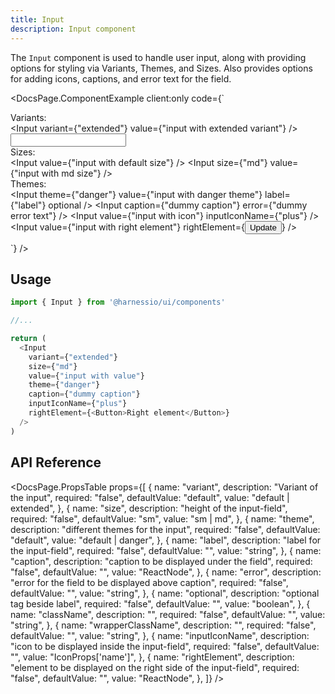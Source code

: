 ```yaml
---
title: Input
description: Input component
---
```


The `Input` component is used to handle user input, along with providing options for styling via Variants, Themes, and Sizes.
Also provides options for adding icons, captions, and error text for the field.


<DocsPage.ComponentExample
  client:only
  code={`<div className="flex flex-wrap flex-col gap-4 items-baseline">
    <div className="font-bold w-full"> Variants: </div>
    <Input variant={"extended"} value={"input with extended variant"} />
    <Input />
    <div className="font-bold w-full"> Sizes: </div>
    <Input value={"input with default size"} />
    <Input size={"md"} value={"input with md size"} />
    <div className="font-bold w-full"> Themes: </div>
    <Input theme={"danger"} value={"input with danger theme"} label={"label"} optional />
    <Input caption={"dummy caption"} error={"dummy error text"} />
    <Input value={"input with icon"} inputIconName={"plus"} />
    <Input value={"input with right element"} rightElement={<Button className="ml-[12px]">Update</Button>} />
  </div>`}
/>

## Usage

```typescript jsx
import { Input } from '@harnessio/ui/components'

//...

return (
  <Input
    variant={"extended"}
    size={"md"}
    value={"input with value"}
    theme={"danger"}
    caption={"dummy caption"}
    inputIconName={"plus"}
    rightElement={<Button>Right element</Button>}
  />
)
```

## API Reference

<DocsPage.PropsTable
  props={[
    {
      name: "variant",
      description: "Variant of the input",
      required: "false",
      defaultValue: "default",
      value: "default | extended",
    },
    {
      name: "size",
      description: "height of the input-field",
      required: "false",
      defaultValue: "sm",
      value: "sm | md",
    },
    {
      name: "theme",
      description: "different themes for the input",
      required: "false",
      defaultValue: "default",
      value: "default | danger",
    },
    {
      name: "label",
      description: "label for the input-field",
      required: "false",
      defaultValue: "",
      value: "string",
    },
    {
      name: "caption",
      description: "caption to be displayed under the field",
      required: "false",
      defaultValue: "",
      value: "ReactNode",
    },
    {
      name: "error",
      description: "error for the field to be displayed above caption",
      required: "false",
      defaultValue: "",
      value: "string",
    },
    {
      name: "optional",
      description: "optional tag beside label",
      required: "false",
      defaultValue: "",
      value: "boolean",
    },
    {
      name: "className",
      description: "",
      required: "false",
      defaultValue: "",
      value: "string",
    },
    {
      name: "wrapperClassName",
      description: "",
      required: "false",
      defaultValue: "",
      value: "string",
    },
    {
      name: "inputIconName",
      description: "icon to be displayed inside the input-field",
      required: "false",
      defaultValue: "",
      value: "IconProps['name']",
    },
    {
      name: "rightElement",
      description:
        "element to be displayed on the right side of the input-field",
      required: "false",
      defaultValue: "",
      value: "ReactNode",
    },
  ]}
/>
